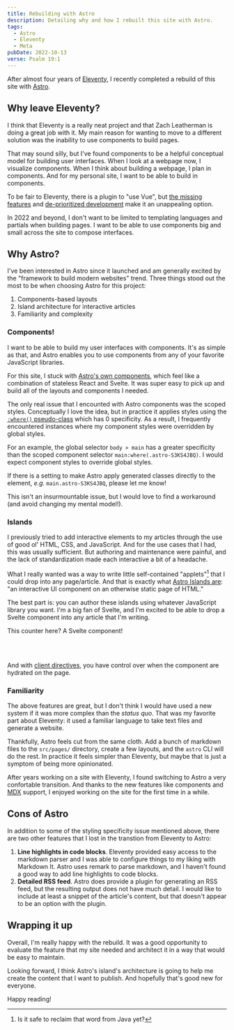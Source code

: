```yaml
---
title: Rebuilding with Astro
description: Detailing why and how I rebuilt this site with Astro.
tags:
  - Astro
  - Eleventy
  - Meta
pubDate: 2022-10-13
verse: Psalm 19:1
---
```



After almost four years of [Eleventy](https://11ty.dev), I recently completed a
rebuild of this site with [Astro](https://astro.build).

## Why leave Eleventy?

I think that Eleventy is a really neat project and that Zach Leatherman is doing
a great job with it. My main reason for wanting to move to a different solution
was the inability to use components to build pages.

That may sound silly, but I've found components to be a helpful conceptual model
for building user interfaces. When I look at a webpage now, I visualize
components. When I think about building a webpage, I plan in components. And for
my personal site, I want to be able to build in components.

To be fair to Eleventy, there is a plugin to "use Vue", but
[the missing features](https://github.com/11ty/eleventy-plugin-vue#not-yet-available)
and
[de-prioritized development](https://github.com/11ty/eleventy-plugin-vue/commits/master)
make it an unappealing option.

In 2022 and beyond, I don't want to be limited to templating languages and
partials when building pages. I want to be able to use components big and small
across the site to compose interfaces.

## Why Astro?

I've been interested in Astro since it launched and am generally excited by the
"framework to build modern websites" trend. Three things stood out the most to
be when choosing Astro for this project:

1. Components-based layouts
1. Island architecture for interactive articles
1. Familiarity and complexity

### Components!

I want to be able to build my user interfaces with components. It's as simple as
that, and Astro enables you to use components from any of your favorite
JavaScript libraries.

For this site, I stuck with
[Astro's own components](https://docs.astro.build/en/core-concepts/astro-components/),
which feel like a combination of stateless React and Svelte. It was super easy
to pick up and build all of the layouts and components I needed.

The only real issue that I encounted with Astro components was the scoped
styles. Conceptually I love the idea, but in practice it applies styles using
the
[`:where()` pseudo-class](https://developer.mozilla.org/en-US/docs/Web/CSS/:where)
which has 0 specificity. As a result, I frequently encountered instances where
my component styles were overridden by global styles.

For an example, the global selector `body > main` has a greater specificity than
the scoped component selector `main:where(.astro-S3KS4JBQ)`. I would expect
component styles to override global styles.

<call-out type="wave">

If there is a setting to make Astro apply generated classes directly to the
element, _e.g._ `main.astro-S3KS4JBQ`, please let me know!

</call-out>

This isn't an insurmountable issue, but I would love to find a workaround (and
avoid changing my mental model!).

### Islands

I previously tried to add interactive elements to my articles through the use of
good ol' HTML, CSS, and JavaScript. And for the use cases that I had, this was
usually sufficient. But authoring and maintenance were painful, and the lack of
standardization made each interactive a bit of a headache.

What I really wanted was a way to write little self-contained "applets"[^1] that
I could drop into any page/article. And that is exactly what
[Astro Islands are](https://docs.astro.build/en/concepts/islands/): "an
interactive UI component on an otherwise static page of HTML."

The best part is: you can author these islands using whatever JavaScript library
you want. I'm a big fan of Svelte, and I'm excited to be able to drop a Svelte
component into any article that I'm writing.

This counter here? A Svelte component!

<br />

<Counter client:visible />

<br />

And with
[client directives](https://docs.astro.build/en/reference/directives-reference/#client-directives),
you have control over when the component are hydrated on the page.
<Emoji symbol="🚰" />

### Familiarity

The above features are great, but I don't think I would have used a new system
if it was more complex than the _status quo_. That was my favorite part about
Eleventy: it used a familiar language to take text files and generate a website.

Thankfully, Astro feels cut from the same cloth. Add a bunch of markdown files
to the `src/pages/` directory, create a few layouts, and the `astro` CLI will do
the rest. In practice it feels simpler than Eleventy, but maybe that is just a
symptom of being more opinionated.

After years working on a site with Eleventy, I found switching to Astro a very
confortable transition. And thanks to the new features like components and
[MDX](https://mdxjs.com/) support, I enjoyed working on the site for the first
time in a while.

## Cons of Astro

In addition to some of the styling specificity issue mentioned above, there are
two other features that I lost in the transtion from Eleventy to Astro:

1. **Line highlights in code blocks**. Eleventy provided easy access to the
   markdown parser and I was able to configure things to my liking with Markdown
   It. Astro uses remark to parse markdown, and I haven't found a good way to
   add line highlights to code blocks.
2. **Detailed RSS feed**. Astro does provide a plugin for generating an RSS
   feed, but the resulting output does not have much detail. I would like to
   include at least a snippet of the article's content, but that doesn't appear
   to be an option with the plugin.

## Wrapping it up

Overall, I'm really happy with the rebuild. It was a good opportunity to
evaluate the feature that my site needed and architect it in a way that would be
easy to maintain.

Looking forward, I think Astro's island's architecture is going to help me
create the content that I want to publish. And hopefully that's good new for
everyone.

Happy reading!

[^1]: Is it safe to reclaim that word from Java yet?
